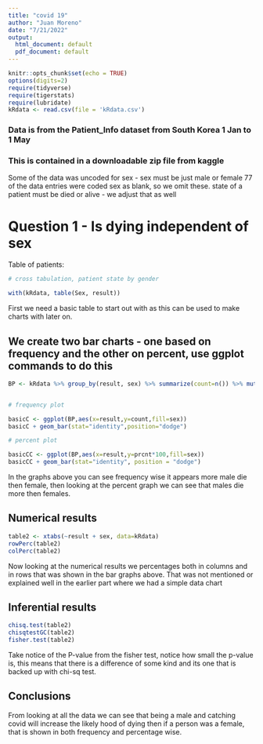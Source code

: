 ```yaml
---
title: "covid 19"
author: "Juan Moreno"
date: "7/21/2022"
output:
  html_document: default
  pdf_document: default
---
```


```r
knitr::opts_chunk$set(echo = TRUE)
options(digits=2)
require(tidyverse)
require(tigerstats)
require(lubridate)
kRdata <- read.csv(file = 'kRdata.csv')
```
### Data is from the Patient_Info dataset from South Korea 1 Jan to 1 May 
### This is contained in a downloadable zip file from kaggle

Some of the data was uncoded for sex - sex must be just male or female
77 of the data entries were coded sex  as blank, so we omit these.
state of a patient must be died or alive - we adjust that as well   
  
# Question 1 - Is dying independent of sex




Table of patients:
```r

# cross tabulation, patient state by gender

with(kRdata, table(Sex, result))

```

First we need a basic table to start out with as this can be used to make charts with later on.  

## We create two bar charts - one based on frequency and the other on percent, use ggplot commands to do this

```r
BP <- kRdata %>% group_by(result, sex) %>% summarize(count=n()) %>% mutate(prcnt=count/sum(count))


# frequency plot

basicC <- ggplot(BP,aes(x=result,y=count,fill=sex))
basicC + geom_bar(stat="identity",position="dodge")

# percent plot

basicCC <- ggplot(BP,aes(x=result,y=prcnt*100,fill=sex)) 
basicCC + geom_bar(stat="identity", position = "dodge")
```

In the graphs above you can see frequency wise it appears more male die then female, then looking at the percent graph we can see that males die more then females.  
  
## Numerical results

```r
table2 <- xtabs(~result + sex, data=kRdata)
rowPerc(table2)
colPerc(table2)
```

Now looking at the numerical results we percentages both   in columns and in rows that was shown in the bar graphs   above. That was not mentioned or explained well in the   earlier part where we had a simple  data chart  

## Inferential results 

```r
chisq.test(table2)
chisqtestGC(table2)
fisher.test(table2)
```

Take notice of the P-value from the fisher test, notice   how small the p-value is, this means that there is a   difference of some kind and its one that is backed up   with chi-sq test.  


## Conclusions

From looking at all the data we can see that being a male and catching covid will increase the likely hood of dying then if a person was a female, that is shown in both frequency and percentage wise.